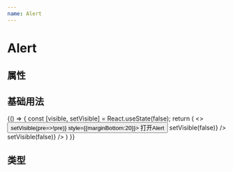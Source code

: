 ```yaml
---
name: Alert
---
```



# Alert

## 属性

<Props of={Alert} />

## 基础用法

<Playground>
  {() => {
    const [visible, setVisible] = React.useState(false);
    return (
    <>
       <Button onClick={()=>setVisible(pre=>!pre)} style={{marginBottom:20}}>
        打开Alert
       </Button> 
       <Alert title="closeable:true" description='默认' visible={visible} onClose={()=>setVisible(false)} />
       <Alert title="closeable:false" visible={visible} closeable={false} onClose={()=>setVisible(false)} />
     </>
  )
  }}
</Playground>


## 类型

<Playground>
  <Alert title="default" visible={true} alertType="default" description='默认' />
  <Alert title="success" visible={true} alertType="success" description='成功' />
  <Alert title="danger" visible={true} alertType="danger" description='危险' />
  <Alert title="warning" visible={true} alertType="warning" description='警告' />
</Playground>


